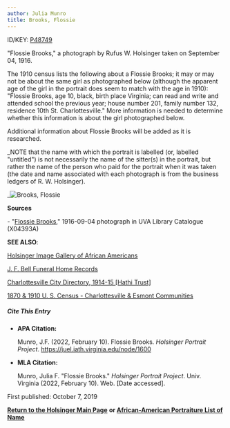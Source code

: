 ```yaml
---
author: Julia Munro
title: Brooks, Flossie
---
```

ID/KEY: [P48749](http://juel.iath.virginia.edu/public_person?person=48749 "P48749")

"Flossie Brooks," a photograph by Rufus W. Holsinger taken on September 04, 1916.

The 1910 census lists the following about a Flossie Brooks; it may or may not be about the same girl as photographed below (although the apparent age of the girl in the portrait does seem to match with the age in 1910): "Flossie Brooks, age 10, black, birth place Virginia; can read and write and attended school the previous year; house number 201, family number 132, residence 10th St. Charlottesville." More information is needed to determine whether this information is about the girl photographed below.

  
Additional information about Flossie Brooks will be added as it is researched.  
  

_NOTE that the name with which the portrait is labelled (or, labelled "untitled") is not necessarily the name of the sitter(s) in the portrait, but rather the name of the person who paid for the portrait when it was taken (the date and name associated with each photograph is from the business ledgers of R. W. Holsinger).  
  
_![Brooks, Flossie](https://iiif.lib.virginia.edu/iiif/uva-lib:1044513/full/778,561/0/default.jpg "Brooks, Flossie")

**Sources**

\- "[Flossie Brooks](https://search.lib.virginia.edu/catalog/uva-lib:1044513#?c=0&m=0&s=0&cv=0&xywh=-1%2C-72%2C4014%2C2975 "Brooks, Flossie")," 1916-09-04 photograph in UVA Library Catalogue (X04393A) 

**SEE ALSO**:

[Holsinger Image Gallery of African Americans](http://rwholsingerphotos.org/images.php "Holsinger Image Gallery of African Americans")

[J. F. Bell Funeral Home Records](http://www2.vcdh.virginia.edu/afam/raceandplace/perl_scripts/funeral_search.html "J. F. Bell Funeral Home Database")

[Charlottesville City Directory, 1914-15 \[Hathi Trust\]](https://catalog.hathitrust.org/Record/101954103 "Charlottesville City Directory, 1914-15") 

[1870 & 1910 U. S. Census - Charlottesville & Esmont Communities](http://www2.vcdh.virginia.edu/afam/raceandplace/census/search_both.html "1870 & 1910 U. S. Census: Charlottesville and Esmont Communities")

##### **Cite This Entry**

*   **APA Citation:**
    
    Munro, J.F. (2022, February 10). Flossie Brooks. _Holsinger Portrait Project_. https://juel.iath.virginia.edu/node/1600
    
*   **MLA Citation:**
    
    Munro, Julia F. "Flossie Brooks." _Holsinger Portrait Project_. Univ. Virginia (2022, February 10). Web. \[Date accessed\].
    

First published: October 7, 2019    

[**Return to the Holsinger Main Page**](http://juel.iath.virginia.edu/node/980) **or [African-American Portraiture List of Name](http://juel.iath.virginia.edu/node/996)**